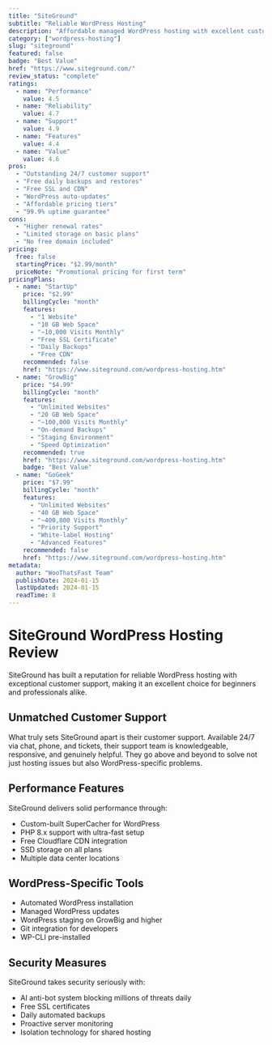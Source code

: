 ```yaml
---
title: "SiteGround"
subtitle: "Reliable WordPress Hosting"
description: "Affordable managed WordPress hosting with excellent customer support, solid performance, and comprehensive security features."
category: ["wordpress-hosting"]
slug: "siteground"
featured: false
badge: "Best Value"
href: "https://www.siteground.com/"
review_status: "complete"
ratings:
  - name: "Performance"
    value: 4.5
  - name: "Reliability"
    value: 4.7
  - name: "Support"
    value: 4.9
  - name: "Features"
    value: 4.4
  - name: "Value"
    value: 4.6
pros:
  - "Outstanding 24/7 customer support"
  - "Free daily backups and restores"
  - "Free SSL and CDN"
  - "WordPress auto-updates"
  - "Affordable pricing tiers"
  - "99.9% uptime guarantee"
cons:
  - "Higher renewal rates"
  - "Limited storage on basic plans"
  - "No free domain included"
pricing:
  free: false
  startingPrice: "$2.99/month"
  priceNote: "Promotional pricing for first term"
pricingPlans:
  - name: "StartUp"
    price: "$2.99"
    billingCycle: "month"
    features:
      - "1 Website"
      - "10 GB Web Space"
      - "~10,000 Visits Monthly"
      - "Free SSL Certificate"
      - "Daily Backups"
      - "Free CDN"
    recommended: false
    href: "https://www.siteground.com/wordpress-hosting.htm"
  - name: "GrowBig"
    price: "$4.99"
    billingCycle: "month"
    features:
      - "Unlimited Websites"
      - "20 GB Web Space"
      - "~100,000 Visits Monthly"
      - "On-demand Backups"
      - "Staging Environment"
      - "Speed Optimization"
    recommended: true
    href: "https://www.siteground.com/wordpress-hosting.htm"
    badge: "Best Value"
  - name: "GoGeek"
    price: "$7.99"
    billingCycle: "month"
    features:
      - "Unlimited Websites"
      - "40 GB Web Space"
      - "~400,000 Visits Monthly"
      - "Priority Support"
      - "White-label Hosting"
      - "Advanced Features"
    recommended: false
    href: "https://www.siteground.com/wordpress-hosting.htm"
metadata:
  author: "WooThatsFast Team"
  publishDate: 2024-01-15
  lastUpdated: 2024-01-15
  readTime: 8
---
```


# SiteGround WordPress Hosting Review

SiteGround has built a reputation for reliable WordPress hosting with exceptional customer support, making it an excellent choice for beginners and professionals alike.

## Unmatched Customer Support

What truly sets SiteGround apart is their customer support. Available 24/7 via chat, phone, and tickets, their support team is knowledgeable, responsive, and genuinely helpful. They go above and beyond to solve not just hosting issues but also WordPress-specific problems.

## Performance Features

SiteGround delivers solid performance through:
- Custom-built SuperCacher for WordPress
- PHP 8.x support with ultra-fast setup
- Free Cloudflare CDN integration
- SSD storage on all plans
- Multiple data center locations

## WordPress-Specific Tools

- Automated WordPress installation
- Managed WordPress updates
- WordPress staging on GrowBig and higher
- Git integration for developers
- WP-CLI pre-installed

## Security Measures

SiteGround takes security seriously with:
- AI anti-bot system blocking millions of threats daily
- Free SSL certificates
- Daily automated backups
- Proactive server monitoring
- Isolation technology for shared hosting